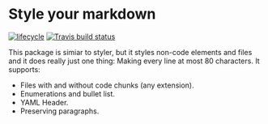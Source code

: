 # Style your markdown


[![lifecycle](https://img.shields.io/badge/lifecycle-experimental-orange.svg)](https://www.tidyverse.org/lifecycle/#experimental)
[![Travis build status](https://travis-ci.org/lorenzwalthert/stylermd.svg?branch=master)](https://travis-ci.org/lorenzwalthert/stylermd)

This package is simiar to styler, but it styles non-code elements and files and 
it does really just one thing: Making every line at most 80 characters. It 
supports:

* Files with and without code chunks (any extension).
* Enumerations and bullet list.
* YAML Header.
* Preserving paragraphs.
